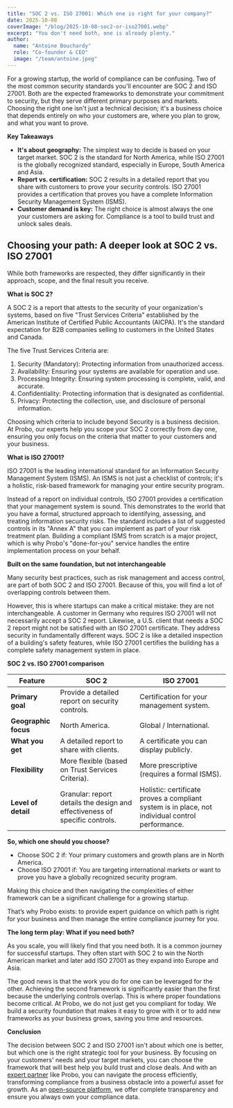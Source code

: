 ```yaml
---
title: "SOC 2 vs. ISO 27001: Which one is right for your company?"
date: 2025-10-08
coverImage: "/blog/2025-10-08-soc2-or-iso27001.webp"
excerpt: "You don't need both, one is already plenty."
author:
  name: "Antoine Bouchardy"
  role: "Co-founder & CEO"
  image: "/team/antoine.jpeg"
---
```


For a growing startup, the world of compliance can be confusing. Two of the most common security standards you'll encounter are SOC 2 and ISO 27001\. Both are the expected frameworks to demonstrate your commitment to security, but they serve different primary purposes and markets. Choosing the right one isn't just a technical decision; it's a business choice that depends entirely on who your customers are, where you plan to grow, and what you want to prove.

**Key Takeaways**

- **It's about geography:** The simplest way to decide is based on your target market. SOC 2 is the standard for North America, while ISO 27001 is the globally recognized standard, especially in Europe, South America and Asia.
- **Report vs. certification:** SOC 2 results in a detailed report that you share with customers to prove your security controls. ISO 27001 provides a certification that proves you have a complete Information Security Management System (ISMS).
- **Customer demand is key:** The right choice is almost always the one your customers are asking for. Compliance is a tool to build trust and unlock sales deals.

## **Choosing your path: A deeper look at SOC 2 vs. ISO 27001**

While both frameworks are respected, they differ significantly in their approach, scope, and the final result you receive.

**What is SOC 2?**

A SOC 2 is a report that attests to the security of your organization's systems, based on five "Trust Services Criteria" established by the American Institute of Certified Public Accountants (AICPA). It's the standard expectation for B2B companies selling to customers in the United States and Canada.

The five Trust Services Criteria are:

1. Security (Mandatory): Protecting information from unauthorized access.
2. Availability: Ensuring your systems are available for operation and use.
3. Processing Integrity: Ensuring system processing is complete, valid, and accurate.
4. Confidentiality: Protecting information that is designated as confidential.
5. Privacy: Protecting the collection, use, and disclosure of personal information.

Choosing which criteria to include beyond Security is a business decision. At Probo, our experts help you scope your SOC 2 correctly from day one, ensuring you only focus on the criteria that matter to your customers and your business.

**What is ISO 27001?**

ISO 27001 is the leading international standard for an Information Security Management System (ISMS). An ISMS is not just a checklist of controls; it's a holistic, risk-based framework for managing your entire security program.

Instead of a report on individual controls, ISO 27001 provides a certification that your management system is sound. This demonstrates to the world that you have a formal, structured approach to identifying, assessing, and treating information security risks. The standard includes a list of suggested controls in its "Annex A" that you can implement as part of your risk treatment plan. Building a compliant ISMS from scratch is a major project, which is why Probo's "done-for-you" service handles the entire implementation process on your behalf.

**Built on the same foundation, but not interchangeable**

Many security best practices, such as risk management and access control, are part of both SOC 2 and ISO 27001\. Because of this, you will find a lot of overlapping controls between them.

However, this is where startups can make a critical mistake: they are not interchangeable. A customer in Germany who requires ISO 27001 will not necessarily accept a SOC 2 report. Likewise, a U.S. client that needs a SOC 2 report might not be satisfied with an ISO 27001 certificate. They address security in fundamentally different ways. SOC 2 is like a detailed inspection of a building's safety features, while ISO 27001 certifies the building has a complete safety management system in place.

**SOC 2 vs. ISO 27001 comparison**

<table>
  <thead>
    <tr>
      <th>Feature</th>
      <th>SOC 2</th>
      <th>ISO 27001</th>
    </tr>
  </thead>
  <tbody>
    <tr>
      <td>
        <strong>Primary goal</strong>
      </td>
      <td>Provide a detailed report on security controls.</td>
      <td>Certification for your management system.</td>
    </tr>
    <tr>
      <td>
        <strong>Geographic focus</strong>
      </td>
      <td>North America.</td>
      <td>Global / International.</td>
    </tr>
    <tr>
      <td>
        <strong>What you get</strong>
      </td>
      <td>A detailed report to share with clients.</td>
      <td>A certificate you can display publicly.</td>
    </tr>
    <tr>
      <td>
        <strong>Flexibility</strong>
      </td>
      <td>More flexible (based on Trust Services Criteria).</td>
      <td>More prescriptive (requires a formal ISMS).</td>
    </tr>
    <tr>
      <td>
        <strong>Level of detail</strong>
      </td>
      <td>
        Granular: report details the design and effectiveness of specific
        controls.
      </td>
      <td>
        Holistic: certificate proves a compliant system is in place, not
        individual control performance.
      </td>
    </tr>
  </tbody>
</table>

**So, which one should you choose?**

- Choose SOC 2 if: Your primary customers and growth plans are in North America.
- Choose ISO 27001 if: You are targeting international markets or want to prove you have a globally recognized security program.

Making this choice and then navigating the complexities of either framework can be a significant challenge for a growing startup.

That’s why Probo exists: to provide expert guidance on which path is right for your business and then manage the entire compliance journey for you.

**The long term play: What if you need both?**

As you scale, you will likely find that you need both. It is a common journey for successful startups. They often start with SOC 2 to win the North American market and later add ISO 27001 as they expand into Europe and Asia.

The good news is that the work you do for one can be leveraged for the other. Achieving the second framework is significantly easier than the first because the underlying controls overlap. This is where proper foundations become critical. At Probo, we do not just get you compliant for today. We build a security foundation that makes it easy to grow with it or to add new frameworks as your business grows, saving you time and resources.

**Conclusion**

The decision between SOC 2 and ISO 27001 isn't about which one is better, but which one is the right strategic tool for your business. By focusing on your customers' needs and your target markets, you can choose the framework that will best help you build trust and close deals. And with an [expert partner](https://www.getprobo.com/about) like Probo, you can navigate the process efficiently, transforming compliance from a business obstacle into a powerful asset for growth. As an [open-source platform](https://github.com/getprobo/probo), we offer complete transparency and ensure you always own your compliance data.

